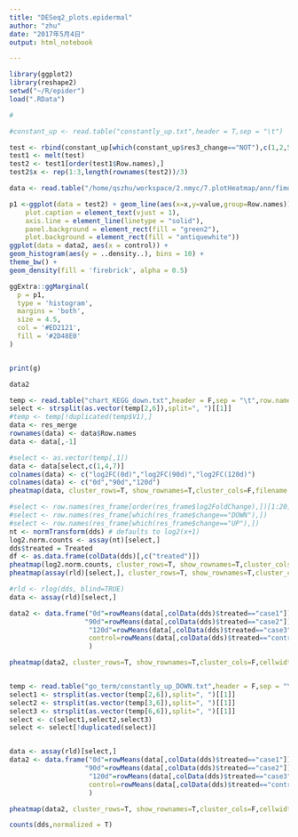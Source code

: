```yaml
---
title: "DESeq2_plots.epidermal"
author: "zhu"
date: "2017年5月4日"
output: html_notebook

---
```

```r
library(ggplot2)
library(reshape2)
setwd("~/R/epider")
load(".RData")
```


```r
#

#constant_up <- read.table("constantly_up.txt",header = T,sep = "\t")

test <- rbind(constant_up[which(constant_up$res3_change=="NOT"),c(1,2,5,8)],constant_down[which(constant_down$res3_change=="NOT"),c(1,2,5,8)])
test1 <- melt(test)
test2 <- test1[order(test1$Row.names),]
test2$x <- rep(1:3,length(rownames(test2))/3)

data <- read.table("/home/qszhu/workspace/2.nmyc/7.plotHeatmap/ann/fimo_all_Nmyc_motif.bed",header = F,quote = "",sep = "\t")

p1 <-ggplot(data = test2) + geom_line(aes(x=x,y=value,group=Row.names)) + theme(plot.subtitle = element_text(vjust = 1), 
    plot.caption = element_text(vjust = 1), 
    axis.line = element_line(linetype = "solid"), 
    panel.background = element_rect(fill = "green2"), 
    plot.background = element_rect(fill = "antiquewhite"))
ggplot(data = data2, aes(x = control)) +
geom_histogram(aes(y = ..density..), bins = 10) +
theme_bw() +
geom_density(fill = 'firebrick', alpha = 0.5)

ggExtra::ggMarginal(
  p = p1,
  type = 'histogram',
  margins = 'both',
  size = 4.5,
  col = '#ED2121',
  fill = '#2D48E0'
)


print(g)

data2

```

```r
temp <- read.table("chart_KEGG_down.txt",header = F,sep = "\t",row.names = NULL)
select <- strsplit(as.vector(temp[2,6]),split=", ")[[1]]
#temp <- temp[!duplicated(temp$V1),]
data <- res_merge
rownames(data) <- data$Row.names
data <- data[,-1]

#select <- as.vector(temp[,1])
data <- data[select,c(1,4,7)]
colnames(data) <- c("log2FC(0d)","log2FC(90d)","log2FC(120d)")
colnames(data) <- c("0d","90d","120d")
pheatmap(data, cluster_rows=T, show_rownames=T,cluster_cols=F,filename = "PI3K_FC_heatmap.pdf")


```

```r
#select <- row.names(res_frame[order(res_frame$log2FoldChange),])[1:20]
#select <- row.names(res_frame[which(res_frame$change=="DOWN"),])
#select <- row.names(res_frame[which(res_frame$change=="UP"),])
nt <- normTransform(dds) # defaults to log2(x+1)
log2.norm.counts <- assay(nt)[select,]
dds$treated = Treated
df <- as.data.frame(colData(dds)[,c("treated")])
pheatmap(log2.norm.counts, cluster_rows=T, show_rownames=T,cluster_cols=T)
pheatmap(assay(rld)[select,], cluster_rows=T, show_rownames=T,cluster_cols=F,filename = "PI3K_rld_heatmap.pdf")
```

```r
#rld <- rlog(dds, blind=TRUE)
data <- assay(rld)[select,]

data2 <- data.frame("0d"=rowMeans(data[,colData(dds)$treated=="case1"]),
                   "90d"=rowMeans(data[,colData(dds)$treated=="case2"]),
                    "120d"=rowMeans(data[,colData(dds)$treated=="case3"]),
                    control=rowMeans(data[,colData(dds)$treated=="control"]),check.names = F
                    )

pheatmap(data2, cluster_rows=T, show_rownames=T,cluster_cols=F,cellwidth = 20,cellheight = 10,filename = "PI3K_rld_heatmap_down1.pdf")



```



```r
temp <- read.table("go_term/constantly_up_DOWN.txt",header = F,sep = "\t",row.names = NULL)
select1 <- strsplit(as.vector(temp[2,6]),split=", ")[[1]]
select2 <- strsplit(as.vector(temp[3,6]),split=", ")[[1]]
select3 <- strsplit(as.vector(temp[6,6]),split=", ")[[1]]
select <- c(select1,select2,select3)
select <- select[!duplicated(select)]


data <- assay(rld)[select,]
data2 <- data.frame("0d"=rowMeans(data[,colData(dds)$treated=="case1"]),
                   "90d"=rowMeans(data[,colData(dds)$treated=="case2"]),
                    "120d"=rowMeans(data[,colData(dds)$treated=="case3"]),
                    control=rowMeans(data[,colData(dds)$treated=="control"]),check.names = F
                    )

pheatmap(data2, cluster_rows=T, show_rownames=T,cluster_cols=F,cellwidth = 20,cellheight = 10,filename = "keratinization_rld_heatmap_up1.pdf")


```




```r
counts(dds,normalized = T)
```

